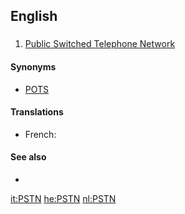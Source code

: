 ==English==
{{wikipedia}}
==={{abbreviation}}===
{{en-abbr}}

# {{telecommunications}} [[w:Public switched telephone network|Public Switched Telephone Network]]

====Synonyms====
* [[POTS]]

====Translations====
* French: {{t|fr|RTC|m}}

====See also====
* {{pedia|Public switched telephone network}}

[[it:PSTN]]
[[he:PSTN]]
[[nl:PSTN]]